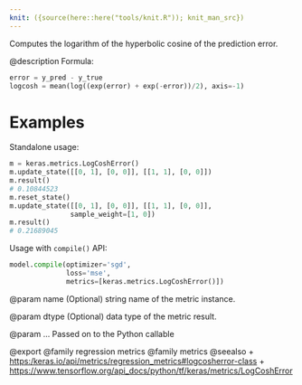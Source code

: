```yaml
---
knit: ({source(here::here("tools/knit.R")); knit_man_src})
---
```

Computes the logarithm of the hyperbolic cosine of the prediction error.

@description
Formula:

```python
error = y_pred - y_true
logcosh = mean(log((exp(error) + exp(-error))/2), axis=-1)
```

# Examples
Standalone usage:

```python
m = keras.metrics.LogCoshError()
m.update_state([[0, 1], [0, 0]], [[1, 1], [0, 0]])
m.result()
# 0.10844523
m.reset_state()
m.update_state([[0, 1], [0, 0]], [[1, 1], [0, 0]],
               sample_weight=[1, 0])
m.result()
# 0.21689045
```

Usage with `compile()` API:

```python
model.compile(optimizer='sgd',
              loss='mse',
              metrics=[keras.metrics.LogCoshError()])
```

@param name
(Optional) string name of the metric instance.

@param dtype
(Optional) data type of the metric result.

@param ...
Passed on to the Python callable

@export
@family regression metrics
@family metrics
@seealso
+ <https:/keras.io/api/metrics/regression_metrics#logcosherror-class>
+ <https://www.tensorflow.org/api_docs/python/tf/keras/metrics/LogCoshError>
